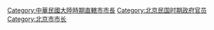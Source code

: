 [[Category:中華民國大陸時期直轄市市長|Category:中華民國大陸時期直轄市市長]]
[[Category:北京民国时期政府官员|Category:北京民国时期政府官员]]
[[Category:北京市市长|Category:北京市市长]]